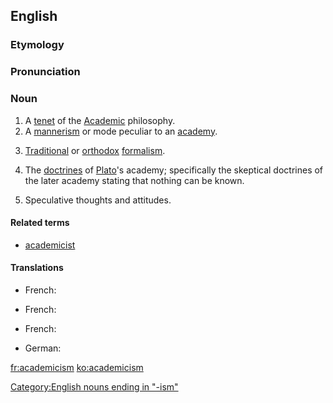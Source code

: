 ==English==

===Etymology===
{{suffix|academic|ism}}

===Pronunciation===
{{a|US}} {{IPA|/ˌæk.ə.ˈdɛm.ə.ˌsɪz.əm/}}

===Noun===
{{en-noun}}

# A [[tenet]] of the [[academic|Academic]] philosophy.
# A [[mannerism]] or mode peculiar to an [[academy]].
# {{context|art}} [[traditional|Traditional]] or [[orthodox]] [[formalism]].
# {{context|classical studies}} The [[doctrines]] of [[Plato]]'s academy; specifically the skeptical doctrines of the later academy stating that nothing can be known.
# Speculative thoughts and attitudes.

====Related terms====
* [[academicist]]

====Translations====
{{trans-top|A tenet of the Academic philosophy.}}
* French: {{t+|fr|académisme|m}}
{{trans-mid}}
{{trans-bottom}}
{{trans-top|A mannerism or mode peculiar to an academy.}}
* French: {{t+|fr|académisme|m}}
{{trans-mid}}
{{trans-bottom}}
{{trans-top|art: traditional or orthodox formalism.}}
* French: {{t+|fr|académisme|m}}
{{trans-mid}}
* German: {{t-|de|Akademismus|m}}
{{trans-bottom}}

[[Category:English nouns ending in "-ism"]]

[[fr:academicism]]
[[ko:academicism]]